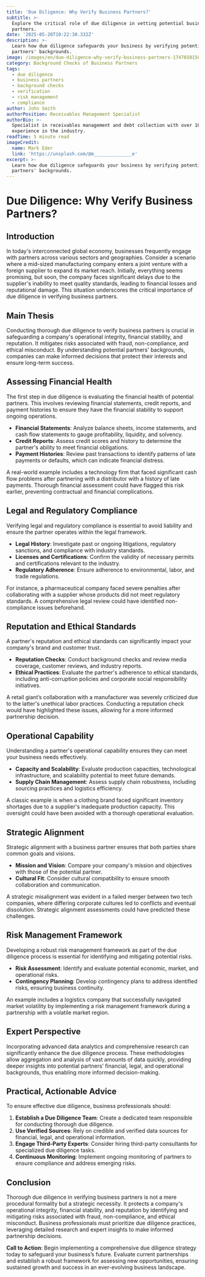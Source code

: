 ```yaml
---
title: 'Due Diligence: Why Verify Business Partners?'
subtitle: >-
  Explore the critical role of due diligence in vetting potential business
  partners.
date: '2025-05-20T10:22:30.332Z'
description: >-
  Learn how due diligence safeguards your business by verifying potential
  partners' backgrounds.
image: /images/en/due-diligence-why-verify-business-partners-1747650150079.jpg
category: Background Checks of Business Partners
tags:
  - due diligence
  - business partners
  - background checks
  - verification
  - risk management
  - compliance
author: John Smith
authorPosition: Receivables Management Specialist
authorBio: >-
  Specialist in receivables management and debt collection with over 10 years of
  experience in the industry.
readTime: 5 minute read
imageCredit:
  name: Mark Eder
  link: 'https://unsplash.com/@m______________e'
excerpt: >-
  Learn how due diligence safeguards your business by verifying potential
  partners' backgrounds.
---
```

# Due Diligence: Why Verify Business Partners?

## Introduction

In today's interconnected global economy, businesses frequently engage with partners across various sectors and geographies. Consider a scenario where a mid-sized manufacturing company enters a joint venture with a foreign supplier to expand its market reach. Initially, everything seems promising, but soon, the company faces significant delays due to the supplier's inability to meet quality standards, leading to financial losses and reputational damage. This situation underscores the critical importance of due diligence in verifying business partners.

## Main Thesis

Conducting thorough due diligence to verify business partners is crucial in safeguarding a company's operational integrity, financial stability, and reputation. It mitigates risks associated with fraud, non-compliance, and ethical misconduct. By understanding potential partners' backgrounds, companies can make informed decisions that protect their interests and ensure long-term success.

## Assessing Financial Health

The first step in due diligence is evaluating the financial health of potential partners. This involves reviewing financial statements, credit reports, and payment histories to ensure they have the financial stability to support ongoing operations.

- **Financial Statements**: Analyze balance sheets, income statements, and cash flow statements to gauge profitability, liquidity, and solvency.
- **Credit Reports**: Assess credit scores and history to determine the partner's ability to meet financial obligations.
- **Payment Histories**: Review past transactions to identify patterns of late payments or defaults, which can indicate financial distress.

A real-world example includes a technology firm that faced significant cash flow problems after partnering with a distributor with a history of late payments. Thorough financial assessment could have flagged this risk earlier, preventing contractual and financial complications.

## Legal and Regulatory Compliance

Verifying legal and regulatory compliance is essential to avoid liability and ensure the partner operates within the legal framework.

- **Legal History**: Investigate past or ongoing litigations, regulatory sanctions, and compliance with industry standards.
- **Licenses and Certifications**: Confirm the validity of necessary permits and certifications relevant to the industry.
- **Regulatory Adherence**: Ensure adherence to environmental, labor, and trade regulations.

For instance, a pharmaceutical company faced severe penalties after collaborating with a supplier whose products did not meet regulatory standards. A comprehensive legal review could have identified non-compliance issues beforehand.

## Reputation and Ethical Standards

A partner's reputation and ethical standards can significantly impact your company's brand and customer trust.

- **Reputation Checks**: Conduct background checks and review media coverage, customer reviews, and industry reports.
- **Ethical Practices**: Evaluate the partner's adherence to ethical standards, including anti-corruption policies and corporate social responsibility initiatives.

A retail giant’s collaboration with a manufacturer was severely criticized due to the latter's unethical labor practices. Conducting a reputation check would have highlighted these issues, allowing for a more informed partnership decision.

## Operational Capability

Understanding a partner's operational capability ensures they can meet your business needs effectively.

- **Capacity and Scalability**: Evaluate production capacities, technological infrastructure, and scalability potential to meet future demands.
- **Supply Chain Management**: Assess supply chain robustness, including sourcing practices and logistics efficiency.

A classic example is when a clothing brand faced significant inventory shortages due to a supplier's inadequate production capacity. This oversight could have been avoided with a thorough operational evaluation.

## Strategic Alignment

Strategic alignment with a business partner ensures that both parties share common goals and visions.

- **Mission and Vision**: Compare your company's mission and objectives with those of the potential partner.
- **Cultural Fit**: Consider cultural compatibility to ensure smooth collaboration and communication.

A strategic misalignment was evident in a failed merger between two tech companies, where differing corporate cultures led to conflicts and eventual dissolution. Strategic alignment assessments could have predicted these challenges.

## Risk Management Framework

Developing a robust risk management framework as part of the due diligence process is essential for identifying and mitigating potential risks.

- **Risk Assessment**: Identify and evaluate potential economic, market, and operational risks.
- **Contingency Planning**: Develop contingency plans to address identified risks, ensuring business continuity.

An example includes a logistics company that successfully navigated market volatility by implementing a risk management framework during a partnership with a volatile market region.

## Expert Perspective

Incorporating advanced data analytics and comprehensive research can significantly enhance the due diligence process. These methodologies allow aggregation and analysis of vast amounts of data quickly, providing deeper insights into potential partners’ financial, legal, and operational backgrounds, thus enabling more informed decision-making.

## Practical, Actionable Advice

To ensure effective due diligence, business professionals should:

1. **Establish a Due Diligence Team**: Create a dedicated team responsible for conducting thorough due diligence.
2. **Use Verified Sources**: Rely on credible and verified data sources for financial, legal, and operational information.
3. **Engage Third-Party Experts**: Consider hiring third-party consultants for specialized due diligence tasks.
4. **Continuous Monitoring**: Implement ongoing monitoring of partners to ensure compliance and address emerging risks.

## Conclusion

Thorough due diligence in verifying business partners is not a mere procedural formality but a strategic necessity. It protects a company's operational integrity, financial stability, and reputation by identifying and mitigating risks associated with fraud, non-compliance, and ethical misconduct. Business professionals must prioritize due diligence practices, leveraging detailed research and expert insights to make informed partnership decisions.

**Call to Action**: Begin implementing a comprehensive due diligence strategy today to safeguard your business’s future. Evaluate current partnerships and establish a robust framework for assessing new opportunities, ensuring sustained growth and success in an ever-evolving business landscape.
